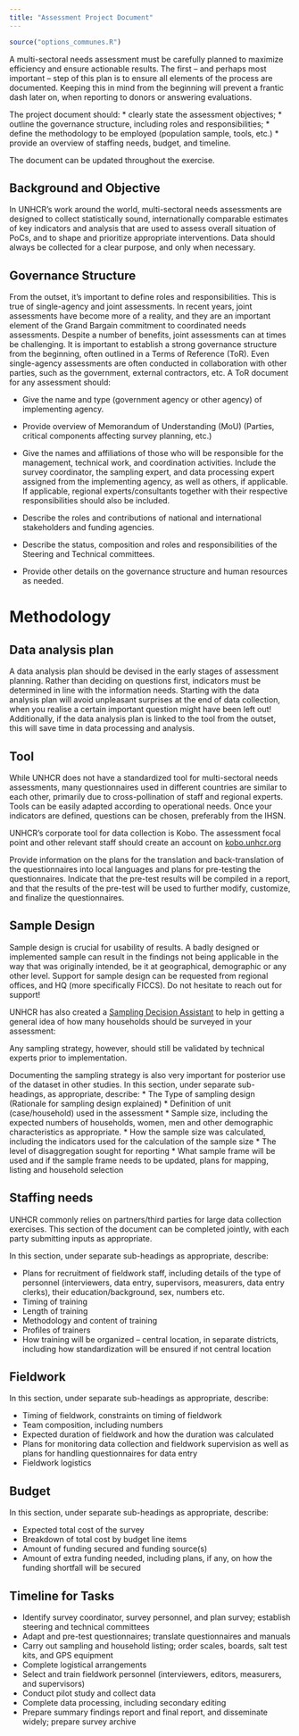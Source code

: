 ```yaml
---
title: "Assessment Project Document"
---
```


```r
source("options_communes.R")
```

<div class="note">
 A multi-sectoral needs assessment must be carefully planned to maximize efficiency and ensure actionable results. The first – and perhaps most important – step of this plan is to ensure all elements of the process are documented. Keeping this in mind from the beginning will prevent a frantic dash later on, when reporting to donors or answering evaluations.
</div>


The project document should:
 * 	clearly state the assessment objectives;
 * 	outline the governance structure, including roles and responsibilities;
 * 	define the methodology to be employed (population sample, tools, etc.)
 * 	provide an overview of staffing needs, budget, and timeline. 

The document can be updated throughout the exercise. 



##  Background and Objective 

In UNHCR’s work around the world, multi-sectoral needs assessments are designed to collect statistically sound, internationally comparable estimates of key indicators and analysis that are used to assess overall situation of PoCs,  and to shape and prioritize appropriate interventions. Data should always be collected for a clear purpose, and only when necessary. 



## Governance Structure 

From the outset, it’s important to define roles and responsibilities. This is true of single-agency and joint assessments. In recent years, joint assessments have become more of a reality, and they are an important element of the Grand Bargain commitment to coordinated needs assessments. Despite a number of benefits, joint assessments can at times be challenging. It is important to establish a strong governance structure from the beginning, often outlined in a Terms of Reference (ToR). Even single-agency assessments are often conducted in collaboration with other parties, such as the government, external contractors, etc. A ToR document for any assessment should: 

* Give the name and type (government agency or other agency) of implementing agency.

* Provide overview of Memorandum of Understanding (MoU) (Parties, critical components affecting survey planning, etc.)

* Give the names and affiliations of those who will be responsible for the management, technical work, and coordination activities. Include the survey coordinator, the sampling expert, and data processing expert assigned from the implementing agency, as well as others, if applicable. If applicable, regional experts/consultants together with their respective responsibilities should also be included.

* Describe the roles and contributions of national and international stakeholders and funding agencies.

* Describe the status, composition and roles and responsibilities of the Steering and Technical committees.

* Provide other details on the governance structure and human resources as needed.


# Methodology

## Data analysis plan

A data analysis plan should be devised in the early stages of assessment planning. Rather than deciding on questions first, indicators must be determined in line with the information needs. Starting with the data analysis plan will avoid unpleasant surprises at the end of data collection, when you realise a certain important question might have been left out! Additionally, if the data analysis plan is linked to the tool from the outset, this will save time in data processing and analysis. 


## Tool  

While UNHCR does not have a standardized tool for multi-sectoral needs assessments, many questionnaires used in different countries are similar to each other, primarily due to cross-pollination of staff and regional experts. Tools can be easily adapted according to operational needs. 
Once your indicators are defined, questions can be chosen, preferably from the IHSN. 

UNHCR’s corporate tool for data collection is Kobo. The assessment focal point and other relevant staff should create an account on [kobo.unhcr.org](https://kobo.unhcr.org/accounts/register/#/)

Provide information on the plans for the translation and back-translation of the questionnaires into local languages and plans for pre-testing the questionnaires. Indicate that the pre-test results will be compiled in a report, and that the results of the pre-test will be used to further modify, customize, and finalize the questionnaires.




## Sample Design 


Sample design is crucial for usability of results. A badly designed or implemented sample can result in the findings not being applicable in the way that was originally intended, be it at geographical, demographic or any other level. Support for sample design can be requested from regional offices, and HQ (more specifically FICCS). Do not hesitate to reach out for support!

UNHCR has also created a [Sampling Decision Assistant](https://unhcr-sampling-assistant.firebaseapp.com/#/home) to help in getting a general idea of how many households should be surveyed in your assessment:

Any sampling strategy, however, should still be validated by technical experts prior to implementation. 

Documenting the sampling strategy is also very important for posterior use of the dataset in other studies. 
In this section, under separate sub-headings, as appropriate, describe:
 * 	The Type of sampling design (Rationale for sampling design explained)
 * 	Definition of unit (case/household) used in the assessment
 * 	Sample size, including the expected numbers of households, women, men and other demographic characteristics as appropriate. 
 * 	How the sample size was calculated, including the indicators used for the calculation of the sample size
 * 	The level of disaggregation sought for reporting
 * 	What sample frame will be used and if the sample frame needs to be updated, plans for mapping, listing and household selection




## Staffing needs

UNHCR commonly relies on partners/third parties for large data collection exercises. This section of the document can be completed jointly, with each party submitting inputs as appropriate. 


In this section, under separate sub-headings as appropriate, describe:

 * Plans for recruitment of fieldwork staff, including details of the type of personnel (interviewers, data entry, supervisors, measurers, data entry clerks), their education/background, sex, numbers etc.
 * Timing of training
 * Length of training
 * Methodology and content of training
 * Profiles of trainers
 * How training will be organized – central location, in separate districts, including how standardization will be ensured if not central location


##	Fieldwork

In this section, under separate sub-headings as appropriate, describe:

 * Timing of fieldwork, constraints on timing of fieldwork
 * Team composition, including numbers
 * Expected duration of fieldwork and how the duration was calculated
 * Plans for monitoring data collection and fieldwork supervision as well as plans for handling questionnaires for data entry 
 * Fieldwork logistics


##	Budget

In this section, under separate sub-headings as appropriate, describe:

 * Expected total cost of the survey
 * Breakdown of total cost by budget line items 
 * Amount of funding secured and funding source(s)
 * Amount of extra funding needed, including plans, if any, on how the funding shortfall will be secured


## Timeline  for Tasks
 * Identify survey coordinator, survey personnel, and plan survey; establish steering and technical committees
 * Adapt and pre-test questionnaires; translate questionnaires and manuals
 * Carry out sampling and household listing; order scales, boards, salt test kits, and GPS equipment
 * Complete logistical arrangements
 * Select and train fieldwork personnel (interviewers, editors, measurers, and supervisors)
 * Conduct pilot study and collect data
 * Complete data processing, including secondary editing
 * Prepare summary findings report and final report, and disseminate widely; prepare survey archive


